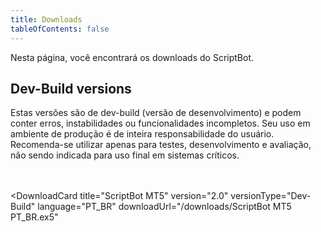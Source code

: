 ```yaml
---
title: Downloads
tableOfContents: false
---
```


Nesta página, você encontrará os downloads do ScriptBot.


## Dev-Build versions

<Aside type="danger">
   Estas versões são de dev-build (versão de desenvolvimento) e podem conter erros, instabilidades ou funcionalidades incompletos. Seu uso em ambiente de
   produção é de inteira responsabilidade do usuário. Recomenda-se utilizar apenas para testes, desenvolvimento e avaliação, não sendo indicada para uso final
   em sistemas críticos.
</Aside>

<br />
<br />

<DownloadCard
   title="ScriptBot MT5"
   version="2.0"
   versionType="Dev-Build"
   language="PT_BR"
   downloadUrl="/downloads/ScriptBot MT5 PT_BR.ex5"
></DownloadCard>
